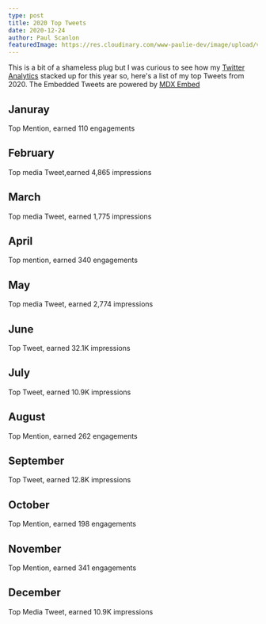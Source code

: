 ```yaml
---
type: post
title: 2020 Top Tweets
date: 2020-12-24
author: Paul Scanlon
featuredImage: https://res.cloudinary.com/www-paulie-dev/image/upload/v1608796591/paulie.dev/2020/12/2020-top-tweets_hdbguj.jpg
---
```


This is a bit of a shameless plug but I was curious to see how my [Twitter Analytics](https://analytics.twitter.com/)
stacked up for this year so, here's a list of my top Tweets from 2020. The Embedded Tweets are powered by
[MDX Embed](https://mdx-embed.com/)

## Januray

Top Mention, earned 110 engagements

<Tweet id='https://twitter.com/leeerob/status/1215004086350811136' />

## February

Top media Tweet,earned 4,865 impressions

>

<Tweet id='https://twitter.com/PaulieScanlon/status/1232993668690259968' />

## March

Top media Tweet, earned 1,775 impressions

<Tweet id='https://twitter.com/PaulieScanlon/status/1234067722704760832' />

## April

Top mention, earned 340 engagements

<Tweet id='https://twitter.com/GatsbyJS/status/1252612165632249860' />

## May

Top media Tweet, earned 2,774 impressions

<Tweet id='https://twitter.com/PaulieScanlon/status/1277878622011961345' />

## June

Top Tweet, earned 32.1K impressions

<Tweet id='https://twitter.com/PaulieScanlon/status/1273643106928394245' />

## July

Top Tweet, earned 10.9K impressions

<Tweet id='https://twitter.com/PaulieScanlon/status/1296029204186828801' />

## August

Top Mention, earned 262 engagements

<Tweet id='https://twitter.com/GatsbyJS/status/1300848441002733570' />

## September

Top Tweet, earned 12.8K impressions

<Tweet id='https://twitter.com/PaulieScanlon/status/1301223086214262784' />

## October

Top Mention, earned 198 engagements

<Tweet id='https://twitter.com/GatsbyJS/status/1316395674804592644' />

## November

Top Mention, earned 341 engagements

<Tweet id='https://twitter.com/Netlify/status/1331599033073340416' />

## December

Top Media Tweet, earned 10.9K impressions

<Tweet id='https://twitter.com/PaulieScanlon/status/1341024963504058369' />
